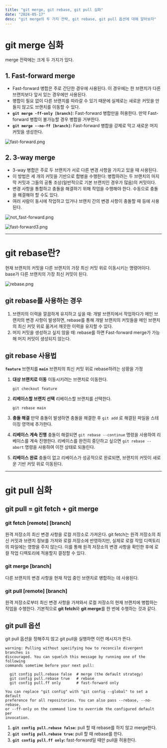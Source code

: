 ```yaml
---
title: "git merge, git rebase, git pull 심화"
date: "2024-05-17"
desc: "git merge의 두 가지 전략, git rebase, git pull 옵션에 대해 알아보자"
---
```


# git merge 심화

merge 전략에는 크게 두 가지가 있다.

## 1. Fast-forward merge

- Fast-forward 병합은 주로 간단한 경우에 사용된다. 이 경우에는 한 브랜치가 다른 브랜치보다 앞서 있는 경우에만 사용된다.
- 병합이 필요 없이 다른 브랜치를 따라갈 수 있기 때문에 실제로는 새로운 커밋을 만들지 않고도 브랜치를 이동할 수 있다.
- **`git merge -ff-only [branch]`**: Fast-forward 병합만을 허용한다. 만약 Fast-forward 병합이 불가능할 경우 병합을 거부한다.
- **`git merge --no-ff [branch]`:** Fast-forward 병합을 강제로 막고 새로운 머지 커밋을 생성한다.

![fast-forward.png](/posts/git/merge_rebase_pull/fast-forward.png)

## 2. 3-way merge

- 3-way 병합은 주로 두 브랜치가 서로 다른 변경 사항을 가지고 있을 때 사용된다.
- 이 방법은 세 개의 커밋을 기반으로 합병을 수행한다: 병합하려는 두 브랜치의 마지막 커밋과 그들의 공통 조상(일반적으로 기본 브랜치인 경우가 많음)의 커밋이다.
- 변경 사항을 통합하고 충돌을 해결하기 위해 작업을 수행해야 한다. 수동으로 충돌을 해결해야 할 수도 있다.
- 여러 사람이 동시에 작업하고 있거나 브랜치 간의 변경 사항이 충돌할 때 등에 사용된다.

![not_fast-forward.png](/posts/git/merge_rebase_pull/not_fast-forward.png)

![fast-forward3.png](/posts/git/merge_rebase_pull/3-way_merge.png)

---

# git rebase란?

현재 브랜치의 커밋을 다른 브랜치의 가장 최신 커밋 위로 이동시키는 명령어이다.
base가 다른 브랜치의 가장 최신 커밋이 된다.

![rebase.png](/posts/git/merge_rebase_pull/rebase.png)

## git rebase를 사용하는 경우

1. 브랜치의 이력을 깔끔하게 유지하고 싶을 때: 개발 브랜치에서 작업하다가 메인 브랜치의 변경 사항이 발생하면, rebase를 통해 개발 브랜치의 커밋들을 메인 브랜치의 최신 커밋 위로 옮겨서 깨끗한 이력을 유지할 수 있다.
2. 머지 커밋을 생성하고 싶지 않을 때: rebase를 하면 Fast-forward merge가 가능해 머지 커밋이 생성되지 않는다.

## git rebase 사용법

**`feature`** 브랜치를 **`main`** 브랜치의 최신 커밋 위로 rebase하려는 상황을 가정

1. **대상 브랜치로 이동**
   이동시키려는 브랜치로 이동한다.

   ```shell
   git checkout feature
   ```

2. **리베이스할 브랜치 선택**
   리베이스할 브랜치를 선택한다.

   ```shell
   git rebase main
   ```

3. **충돌 해결**
   만약 충돌이 발생하면 충돌을 해결한 후 `git add` 로 해결된 파일을 스테이징 영역에 추가한다.

4. **리베이스 계속 진행**
   충돌이 해결되면 `git rebase --continue` 명령을 사용하여 리베이스를 계속 진행한다. 리베이스를 완전히 중단하고 싶으면 `git rebase --abort` 명령을 사용하여 이전 상태로 되돌린다.

5. **리베이스 완료**
   충돌이 없고 리베이스가 성공적으로 완료되면, 브랜치의 커밋이 새로운 기반 커밋 위로 이동된다.

---

# git pull 심화

## git pull = git fetch + git merge

### git fetch [remote] [branch]

원격 저장소의 최신 변경 사항을 로컬 저장소로 가져온다. git fetch는 원격 저장소의 최신 커밋과 브랜치 정보를 가져와 로컬 저장소에 반영하지만, 실제로 로컬 작업 디렉토리의 파일에는 영향을 주지 않는다. 이를 통해 원격 저장소의 변경 사항을 확인한 후에 로컬 작업 디렉토리에 적용할지 결정할 수 있다.

### git merge [branch]

다른 브랜치의 변경 사항을 현재 작업 중인 브랜치로 병합하는 데 사용된다.

### git pull [remote] [branch]

원격 저장소로부터 최신 변경 사항을 가져와서 로컬 저장소의 현재 브랜치에 병합하는 작업을 수행한다. 기본적으로 **git fetch**와 **git merge**를 한 번에 수행하는 것과 같다.

## git pull 옵션

git pull 옵션을 정해주지 않고 git pull을 실행하면 이런 메시지가 뜬다.

```terminal
warning: Pulling without specifying how to reconcile divergent branches is
discouraged. You can squelch this message by running one of the following
commands sometime before your next pull:

  git config pull.rebase false  # merge (the default strategy)
  git config pull.rebase true   # rebase
  git config pull.ff only       # fast-forward only

You can replace "git config" with "git config --global" to set a default
preference for all repositories. You can also pass --rebase, --no-rebase,
or --ff-only on the command line to override the configured default per
invocation.
```

1. **`git config pull.rebase false`:** pull 할 때 rebase를 하지 않고 merge한다.
2. **`git config pull.rebase true`:** pull 할 때 rebase를 한다.
3. **`git config pull.ff only`:** fast-forward일 때만 pull을 허용한다.
